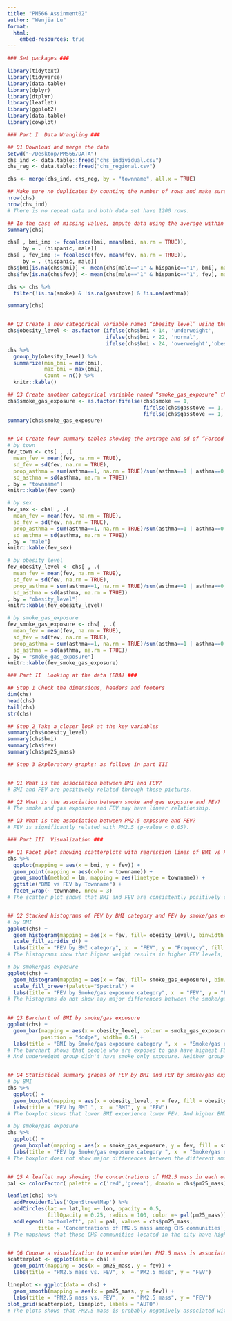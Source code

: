 ```yaml
---
title: "PM566 Assinment02"
author: "Wenjia Lu"
format:
  html:
    embed-resources: true
---
```


```r
### Set packages ###

library(tidytext)
library(tidyverse)
library(data.table)
library(dplyr)
library(dtplyr)
library(leaflet)
library(ggplot2)
library(data.table)
library(cowplot)

```


```r
### Part I  Data Wrangling ###

## Q1 Download and merge the data
setwd("~/Desktop/PM566/DATA") 
chs_ind <- data.table::fread("chs_individual.csv")
chs_reg <- data.table::fread("chs_regional.csv")

chs <- merge(chs_ind, chs_reg, by = "townname", all.x = TRUE)

## Make sure no duplicates by counting the number of rows and make sure it matches.
nrow(chs)
nrow(chs_ind)
# There is no repeat data and both data set have 1200 rows.

## In the case of missing values, impute data using the average within the variables “male” and “hispanic.” 
summary(chs)

chs[ , bmi_imp := fcoalesce(bmi, mean(bmi, na.rm = TRUE)),
     by = . (hispanic, male)]
chs[ , fev_imp := fcoalesce(fev, mean(fev, na.rm = TRUE)),
     by = . (hispanic, male)]
chs$bmi[is.na(chs$bmi)] <- mean(chs[male=="1" & hispanic=="1", bmi], na.rm=T)
chs$fev[is.na(chs$fev)] <- mean(chs[male=="1" & hispanic=="1", fev], na.rm=T)

chs <- chs %>%
  filter(!is.na(smoke) & !is.na(gasstove) & !is.na(asthma)) 

summary(chs)


## Q2 Create a new categorical variable named “obesity_level” using the BMI(14,22,24) and create a summary table that contains min, max BMI and the total number of obs per category
chs$obesity_level <- as.factor (ifelse(chs$bmi < 14, 'underweight',
                                ifelse(chs$bmi < 22, 'normal', 
                                ifelse(chs$bmi < 24, 'overweight','obese' ))))
chs %>%
  group_by(obesity_level) %>%
  summarize(min_bmi = min(bmi),
            max_bmi = max(bmi),
            Count = n()) %>%
  knitr::kable()

## Q3 Create another categorical variable named “smoke_gas_exposure” that summarizes “Second Hand Smoke” and “Gas Stove.” (four categories)
chs$smoke_gas_exposure <- as.factor(fifelse(chs$smoke == 1, 
                                            fifelse(chs$gasstove == 1, "smoke_gas", "smoke", na=NA) ,
                                            fifelse(chs$gasstove == 1, "gas", "neither", na=NA), na=NA))
summary(chs$smoke_gas_exposure)


## Q4 Create four summary tables showing the average and sd of “Forced expiratory volume in 1 second (ml)” by town, sex, obesity level, and “smoke_gas_exposure.”
# by town
fev_town <- chs[ , .(
  mean_fev = mean(fev, na.rm = TRUE),
  sd_fev = sd(fev, na.rm = TRUE),
  prop_asthma = sum(asthma==1, na.rm = TRUE)/sum(asthma==1 | asthma==0, na.rm = TRUE),
  sd_asthma = sd(asthma, na.rm = TRUE))
, by = "townname"]
knitr::kable(fev_town)

# by sex
fev_sex <- chs[ , .(
  mean_fev = mean(fev, na.rm = TRUE),
  sd_fev = sd(fev, na.rm = TRUE),
  prop_asthma = sum(asthma==1, na.rm = TRUE)/sum(asthma==1 | asthma==0, na.rm = TRUE),
  sd_asthma = sd(asthma, na.rm = TRUE))
, by = "male"]
knitr::kable(fev_sex)

# by obesity level
fev_obesity_level <- chs[ , .(
  mean_fev = mean(fev, na.rm = TRUE),
  sd_fev = sd(fev, na.rm = TRUE),
  prop_asthma = sum(asthma==1, na.rm = TRUE)/sum(asthma==1 | asthma==0, na.rm = TRUE),
  sd_asthma = sd(asthma, na.rm = TRUE))
, by = "obesity_level"]
knitr::kable(fev_obesity_level)

# by smoke_gas_exposure
fev_smoke_gas_exposure <- chs[ , .(
  mean_fev = mean(fev, na.rm = TRUE),
  sd_fev = sd(fev, na.rm = TRUE),
  prop_asthma = sum(asthma==1, na.rm = TRUE)/sum(asthma==1 | asthma==0, na.rm = TRUE),
  sd_asthma = sd(asthma, na.rm = TRUE))
, by = "smoke_gas_exposure"]
knitr::kable(fev_smoke_gas_exposure)

```


```r
### Part II  Looking at the data (EDA) ###

## Step 1 Check the dimensions, headers and footers
dim(chs)
head(chs)
tail(chs)
str(chs)

## Step 2 Take a closer look at the key variables
summary(chs$obesity_level)
summary(chs$bmi)
summary(chs$fev)
summary(chs$pm25_mass)

## Step 3 Exploratory graphs: as follows in part III


## Q1 What is the association between BMI and FEV?
# BMI and FEV are positively related through these pictures.

## Q2 What is the association between smoke and gas exposure and FEV?
# The smoke and gas exposure and FEV may have linear relationship.

## Q3 What is the association between PM2.5 exposure and FEV?
# FEV is significantly related with PM2.5 (p-value < 0.05).

```


```r
### Part III  Visualization ###

## Q1 Facet plot showing scatterplots with regression lines of BMI vs FEV by “townname”
chs %>% 
  ggplot(mapping = aes(x = bmi, y = fev)) + 
  geom_point(mapping = aes(color = townname)) + 
  geom_smooth(method = lm, mapping = aes(linetype = townname)) +
  ggtitle("BMI vs FEV by Townname") +
  facet_wrap(~ townname, nrow = 3)
# The scatter plot shows that BMI and FEV are consistently positively correlated, so increased BMI results in increased FEV. 


## Q2 Stacked histograms of FEV by BMI category and FEV by smoke/gas exposure. Use different color schemes than the ggplot default.
# by BMI
ggplot(chs) +
  geom_histogram(mapping = aes(x = fev, fill= obesity_level), binwidth = 50) +
  scale_fill_viridis_d() +
  labs(title = "FEV by BMI category", x  = "FEV", y = "Frequecy", fill = "BMI category")
# The histograms show that higher weight results in higher FEV levels, while those who are underweight experience lower FEV levels.

# by smoke/gas exposure
ggplot(chs) +
  geom_histogram(mapping = aes(x = fev, fill= smoke_gas_exposure), binwidth = 50) +
  scale_fill_brewer(palette="Spectral") +
  labs(title = "FEV by Smoke/gas exposure category", x  = "FEV", y = "Frequecy", fill = "Smoke/gas exposure category")
# The histograms do not show any major differences between the smoke/gas exposure groups.

  
## Q3 Barchart of BMI by smoke/gas exposure
ggplot(chs) +
  geom_bar(mapping = aes(x = obesity_level, colour = smoke_gas_exposure, fill=smoke_gas_exposure), 
           position = "dodge", width= 0.5) +
  labs(title = "BMI by Smoke/gas exposure category ", x  = "Smoke/gas exposure category", y = "FEV")
# The barchart shows that people who are exposed to gas have highest FEV while people who are exposed to both have the lowest. And people who are neither exposed to smoke or gas have higher FEV than those who are only exposed to smoke. 
# And underweight group didn't have smoke_only exposure. Neither group appeared most frequently in normal weight group, indicating that eliminating those two exposures could improve BMI status. 


## Q4 Statistical summary graphs of FEV by BMI and FEV by smoke/gas exposure category
# by BMI
chs %>% 
  ggplot() +
  geom_boxplot(mapping = aes(x = obesity_level, y = fev, fill = obesity_level)) +
  labs(title = "FEV by BMI ", x  = "BMI", y = "FEV")
# The boxplot shows that lower BMI experience lower FEV. And higher BMI experience higher FEV.

# by smoke/gas exposure
chs %>% 
  ggplot() +
  geom_boxplot(mapping = aes(x = smoke_gas_exposure, y = fev, fill = smoke_gas_exposure)) +
  labs(title = "FEV by Smoke/gas exposure category ", x  = "Smoke/gas exposure category", y = "FEV")  
# The boxplot does not show major differences between the different smoke/gas exposure groups. No clear conclusion can be made based on current results.


## Q5 A leaflet map showing the concentrations of PM2.5 mass in each of the CHS communities
pal <- colorFactor( palette = c('red','green'), domain = chs$pm25_mass)

leaflet(chs) %>%
  addProviderTiles('OpenStreetMap') %>% 
  addCircles(lat =~ lat,lng =~ lon, opacity = 0.5, 
             fillOpacity = 0.25, radius = 100, color =~ pal(pm25_mass)) %>%
  addLegend('bottomleft', pal = pal, values = chs$pm25_mass,
          title = 'Concentrations of PM2.5 mass among CHS communities', opacity = 1)
# The mapshows that those CHS communities located in the city have higher PM25_mass, while those communities near the sea have lower concentrations. 


## Q6 Choose a visualization to examine whether PM2.5 mass is associated with FEV
scatterplot <- ggplot(data = chs) + 
  geom_point(mapping = aes(x = pm25_mass, y = fev)) + 
  labs(title = "PM2.5 mass vs. FEV", x  = "PM2.5 mass", y = "FEV")

lineplot <- ggplot(data = chs) + 
  geom_smooth(mapping = aes(x = pm25_mass, y = fev)) + 
  labs(title = "PM2.5 mass vs. FEV", x  = "PM2.5 mass", y = "FEV")
plot_grid(scatterplot, lineplot, labels = "AUTO")
# The plots shows that PM2.5 mass is probably negatively associated with FEV. As higher PM2.5 mass results in lower FEV.

```

